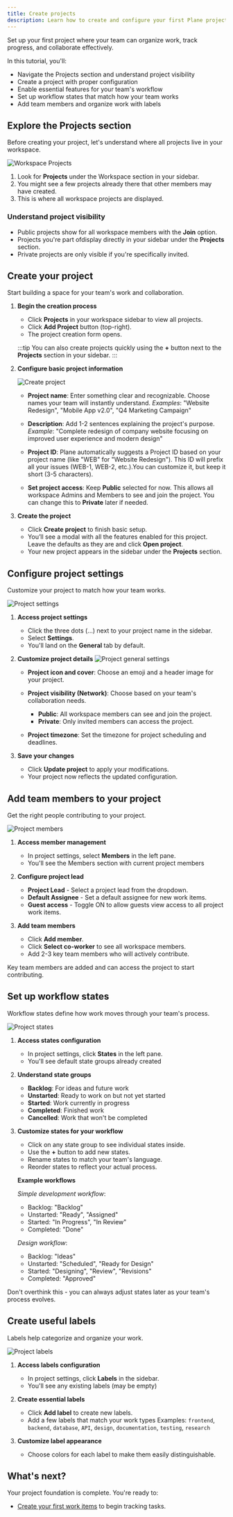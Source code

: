 ```yaml
---
title: Create projects
description: Learn how to create and configure your first Plane project with the right features, workflow states, and team members
---
```


Set up your first project where your team can organize work, track progress, and collaborate effectively.

In this tutorial, you'll:

- Navigate the Projects section and understand project visibility
- Create a project with proper configuration
- Enable essential features for your team's workflow
- Set up workflow states that match how your team works
- Add team members and organize work with labels

## Explore the Projects section
Before creating your project, let's understand where all projects live in your workspace.

![Workspace Projects](https://media.docs.plane.so/tutorials/workspace-projects.webp#center)

1. Look for **Projects** under the Workspace section in your sidebar.
2. You might see a few projects already there that other members may have created.
3. This is where all workspace projects are displayed.

### Understand project visibility
- Public projects show for all workspace members with the **Join** option.
- Projects you're part ofdisplay directly in your sidebar under the **Projects** section.
- Private projects are only visible if you're specifically invited.

## Create your project

Start building a space for your team's work and collaboration.

1. **Begin the creation process**
    - Click **Projects** in your workspace sidebar to view all projects.
    - Click **Add Project** button (top-right).
    - The project creation form opens.

    :::tip
    You can also create projects quickly using the **+** button next to the **Projects** section in your sidebar.
    :::

2. **Configure basic project information**

    ![Create project](https://media.docs.plane.so/tutorials/create-project.webp#center)

    - **Project name**: Enter something clear and recognizable. Choose names your team will instantly understand.
    *Examples*: "Website Redesign", "Mobile App v2.0", "Q4 Marketing Campaign"

    - **Description**: Add 1-2 sentences explaining the project's purpose.  
    *Example*: "Complete redesign of company website focusing on improved user experience and modern design"

    - **Project ID**: Plane automatically suggests a Project ID based on your project name (like "WEB" for "Website Redesign"). This ID will prefix all your issues (WEB-1, WEB-2, etc.).You can customize it, but keep it short (3-5 characters).

    - **Set project access**: Keep **Public** selected for now. This allows all workspace Admins and Members to see and join the project. You can change this to **Private** later if needed.

3. **Create the project**
    - Click **Create project** to finish basic setup.
    - You’ll see a modal with all the features enabled for this project. Leave the defaults as they are and click **Open project**.
    - Your new project appears in the sidebar under the **Projects** section.

## Configure project settings
Customize your project to match how your team works. 

![Project settings](https://media.docs.plane.so/tutorials/access-project-settings.webp#center)
1. **Access project settings**
    - Click the three dots (...) next to your project name in the sidebar.
    - Select **Settings**.
    - You'll land on the **General** tab by default.

2. **Customize project details**
  ![Project general settings](https://media.docs.plane.so/tutorials/project-general-settings.webp#center)
    - **Project icon and cover**: Choose an emoji and a header image for your project.

    - **Project visibility (Network)**: Choose based on your team's collaboration needs.
        - **Public**: All workspace members can see and join the project.
        - **Private**: Only invited members can access the project.

    - **Project timezone**: Set the timezone for project scheduling and deadlines.

3. **Save your changes**
    - Click **Update project** to apply your modifications.
    - Your project now reflects the updated configuration.

## Add team members to your project
Get the right people contributing to your project.

![Project members](https://media.docs.plane.so/tutorials/add-project-members.webp#center)

1. **Access member management**
    - In project settings, select **Members** in the left pane.
    - You'll see the Members section with current project members

2. **Configure project lead**
    - **Project Lead** - Select a project lead from the dropdown.
    - **Default Assignee** - Set a default assignee for new work items. 
    - **Guest access** - Toggle ON to allow guests view access to all project work items.
 
3. **Add team members**
    - Click **Add member**.
    - Click **Select co-worker** to see all workspace members.
    - Add 2-3 key team members who will actively contribute. 

Key team members are added and can access the project to start contributing.

## Set up workflow states

Workflow states define how work moves through your team's process. 

![Project states](https://media.docs.plane.so/tutorials/project-states.webp#center)

1. **Access states configuration**
    - In project settings, click **States** in the left pane.
    - You'll see default state groups already created

2. **Understand state groups**
    - **Backlog**: For ideas and future work
    - **Unstarted**: Ready to work on but not yet started
    - **Started**: Work currently in progress
    - **Completed**: Finished work
    - **Cancelled**: Work that won't be completed

3. **Customize states for your workflow**

    - Click on any state group to see individual states inside.
    - Use the **+** button to add new states.
    - Rename states to match your team's language.
    - Reorder states to reflect your actual process.

    **Example workflows**

    *Simple development workflow*:

    - Backlog: "Backlog"
    - Unstarted: "Ready", "Assigned"
    - Started: "In Progress", "In Review"
    - Completed: "Done"

    *Design workflow*:

    - Backlog: "Ideas"
    - Unstarted: "Scheduled", "Ready for Design"
    - Started: "Designing", "Review", "Revisions"
    - Completed: "Approved"

Don't overthink this - you can always adjust states later as your team's process evolves.

## Create useful labels
Labels help categorize and organize your work. 

![Project labels](https://media.docs.plane.so/tutorials/project-labels.webp#center)

1. **Access labels configuration**
    - In project settings, click **Labels** in the sidebar.
    - You'll see any existing labels (may be empty)

2. **Create essential labels**
    - Click **Add label** to create new labels.
    - Add a few labels that match your work types
        Examples: `frontend`, `backend`, `database`, `API`, `design`, `documentation`, `testing`, `research`

3. **Customize label appearance**
    - Choose colors for each label to make them easily distinguishable.

## What's next?
Your project foundation is complete. You're ready to:

- [Create your first work items](/introduction/tutorials/create-work-items) to begin tracking tasks.

